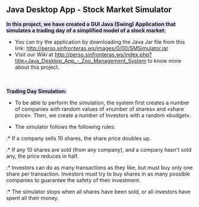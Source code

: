 == Java Desktop App - Stock Market Simulator ==
<span style="background:#E6E6FA ">'''In this project, we have created a GUI Java (Swing) Application that simulates a trading day of a simplified model of a stock market:'''</span>
* You can try the application by downloading the Java Jar file from this link: http://perso.sinfronteras.ws/images/0/00/SMSimulator.jar
* Visit our ''Wiki'' at http://perso.sinfronteras.ws/index.php?title=Java_Desktop_App_-_Zoo_Management_System to know more about this project.


<br />
<br />
<span style="background:#E6E6FA ">'''Trading Day Simulation:'''</span>
* To be able to perform the simulation, the system first creates a number of companies with random values of «number of shares» and «share price». Then, we create a number of Investors with a random «budget».

* The simulator follows the following rules:
:* If a company sells 10 shares, the share price doubles up.
:* If any 10 shares are sold (from any company), and a company hasn't sold any, the price reduces in half.
:* Investors can do as many transactions as they like, but must buy only one share per transaction. Investors must try to buy shares in as many possible companies to guarantee the safety of their investment.
:* The simulator stops when all shares have been sold, or all investors have spent all their money.
